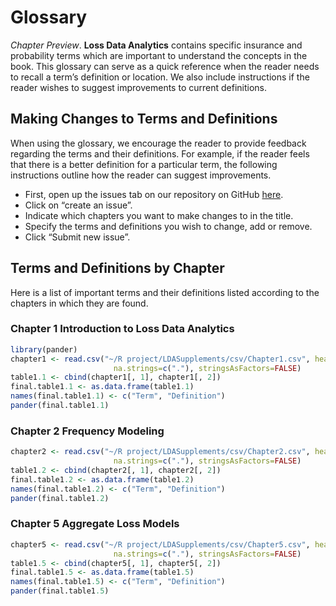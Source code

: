 # Glossary
*Chapter Preview*. **Loss Data Analytics** contains specific insurance and probability terms which are important to understand the concepts in the book. This glossary can serve as a quick reference when the reader needs to recall a term's definition or location. We also include instructions if the reader wishes to suggest improvements to current definitions.

## Making Changes to Terms and Definitions
When using the glossary, we encourage the reader to provide feedback regarding the terms and their definitions. For example, if the reader feels that there is a better definition for a particular term, the following instructions outline how the reader can suggest improvements.    

* First, open up the issues tab on our repository on GitHub [here](https://github.com/alyaanuval/LDAGlossary/issues).
* Click on "create an issue".
* Indicate which chapters you want to make changes to in the title.
* Specify the terms and definitions you wish to change, add or remove.
* Click "Submit new issue".

## Terms and Definitions by Chapter
Here is a list of important terms and their definitions listed according to the chapters in which they are found.

### Chapter 1 Introduction to Loss Data Analytics

```r
library(pander)
chapter1 <- read.csv("~/R project/LDASupplements/csv/Chapter1.csv", header=TRUE,
                       na.strings=c("."), stringsAsFactors=FALSE)
table1.1 <- cbind(chapter1[, 1], chapter1[, 2])
final.table1.1 <- as.data.frame(table1.1)
names(final.table1.1) <- c("Term", "Definition")
pander(final.table1.1)
```

### Chapter 2 Frequency Modeling

```r
chapter2 <- read.csv("~/R project/LDASupplements/csv/Chapter2.csv", header=TRUE,
                       na.strings=c("."), stringsAsFactors=FALSE)
table1.2 <- cbind(chapter2[, 1], chapter2[, 2])
final.table1.2 <- as.data.frame(table1.2)
names(final.table1.2) <- c("Term", "Definition")
pander(final.table1.2)
```

### Chapter 5 Aggregate Loss Models

```r
chapter5 <- read.csv("~/R project/LDASupplements/csv/Chapter5.csv", header=TRUE,
                       na.strings=c("."), stringsAsFactors=FALSE)
table1.5 <- cbind(chapter5[, 1], chapter5[, 2])
final.table1.5 <- as.data.frame(table1.5)
names(final.table1.5) <- c("Term", "Definition")
pander(final.table1.5)
```
